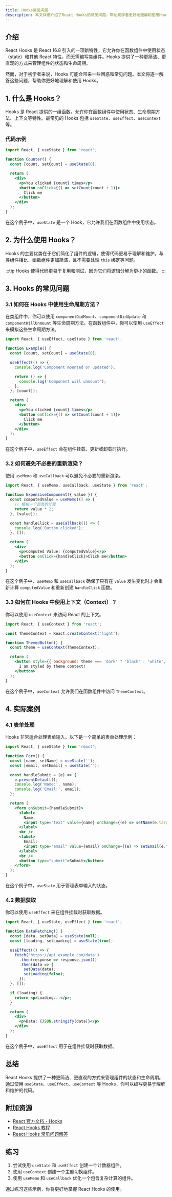 ```yaml
---
title: Hooks常见问题
description: 本文详细介绍了React Hooks的常见问题，帮助初学者更好地理解和使用Hooks。
---
```


## 介绍

React Hooks 是 React 16.8 引入的一项新特性，它允许你在函数组件中使用状态（state）和其他 React 特性，而无需编写类组件。Hooks 提供了一种更简洁、更直观的方式来管理组件的状态和生命周期。

然而，对于初学者来说，Hooks 可能会带来一些困惑和常见问题。本文将逐一解答这些问题，帮助你更好地理解和使用 Hooks。

## 1. 什么是 Hooks？

Hooks 是 React 提供的一组函数，允许你在函数组件中使用状态、生命周期方法、上下文等特性。最常见的 Hooks 包括 `useState`、`useEffect`、`useContext` 等。

### 代码示例

```jsx
import React, { useState } from 'react';

function Counter() {
  const [count, setCount] = useState(0);

  return (
    <div>
      <p>You clicked {count} times</p>
      <button onClick={() => setCount(count + 1)}>
        Click me
      </button>
    </div>
  );
}
```

在这个例子中，`useState` 是一个 Hook，它允许我们在函数组件中使用状态。

## 2. 为什么使用 Hooks？

Hooks 的主要优势在于它们简化了组件的逻辑，使得代码更易于理解和维护。与类组件相比，函数组件更加简洁，且不需要处理 `this` 绑定等问题。

:::tip
Hooks 使得代码更易于复用和测试，因为它们将逻辑分解为更小的函数。
:::

## 3. Hooks 的常见问题

### 3.1 如何在 Hooks 中使用生命周期方法？

在类组件中，你可以使用 `componentDidMount`、`componentDidUpdate` 和 `componentWillUnmount` 等生命周期方法。在函数组件中，你可以使用 `useEffect` 来模拟这些生命周期方法。

```jsx
import React, { useEffect, useState } from 'react';

function Example() {
  const [count, setCount] = useState(0);

  useEffect(() => {
    console.log('Component mounted or updated');

    return () => {
      console.log('Component will unmount');
    };
  }, [count]);

  return (
    <div>
      <p>You clicked {count} times</p>
      <button onClick={() => setCount(count + 1)}>
        Click me
      </button>
    </div>
  );
}
```

在这个例子中，`useEffect` 会在组件挂载、更新或卸载时执行。

### 3.2 如何避免不必要的重新渲染？

使用 `useMemo` 和 `useCallback` 可以避免不必要的重新渲染。

```jsx
import React, { useMemo, useCallback, useState } from 'react';

function ExpensiveComponent({ value }) {
  const computedValue = useMemo(() => {
    // 模拟一个昂贵的计算
    return value * 2;
  }, [value]);

  const handleClick = useCallback(() => {
    console.log('Button clicked');
  }, []);

  return (
    <div>
      <p>Computed Value: {computedValue}</p>
      <button onClick={handleClick}>Click me</button>
    </div>
  );
}
```

在这个例子中，`useMemo` 和 `useCallback` 确保了只有在 `value` 发生变化时才会重新计算 `computedValue` 和重新创建 `handleClick` 函数。

### 3.3 如何在 Hooks 中使用上下文（Context）？

你可以使用 `useContext` 来访问 React 的上下文。

```jsx
import React, { useContext } from 'react';

const ThemeContext = React.createContext('light');

function ThemedButton() {
  const theme = useContext(ThemeContext);

  return (
    <button style={{ background: theme === 'dark' ? 'black' : 'white', color: theme === 'dark' ? 'white' : 'black' }}>
      I am styled by theme context!
    </button>
  );
}
```

在这个例子中，`useContext` 允许我们在函数组件中访问 `ThemeContext`。

## 4. 实际案例

### 4.1 表单处理

Hooks 非常适合处理表单输入。以下是一个简单的表单处理示例：

```jsx
import React, { useState } from 'react';

function Form() {
  const [name, setName] = useState('');
  const [email, setEmail] = useState('');

  const handleSubmit = (e) => {
    e.preventDefault();
    console.log('Name:', name);
    console.log('Email:', email);
  };

  return (
    <form onSubmit={handleSubmit}>
      <label>
        Name:
        <input type="text" value={name} onChange={(e) => setName(e.target.value)} />
      </label>
      <br />
      <label>
        Email:
        <input type="email" value={email} onChange={(e) => setEmail(e.target.value)} />
      </label>
      <br />
      <button type="submit">Submit</button>
    </form>
  );
}
```

在这个例子中，`useState` 用于管理表单输入的状态。

### 4.2 数据获取

你可以使用 `useEffect` 来在组件挂载时获取数据。

```jsx
import React, { useState, useEffect } from 'react';

function DataFetching() {
  const [data, setData] = useState(null);
  const [loading, setLoading] = useState(true);

  useEffect(() => {
    fetch('https://api.example.com/data')
      .then(response => response.json())
      .then(data => {
        setData(data);
        setLoading(false);
      });
  }, []);

  if (loading) {
    return <p>Loading...</p>;
  }

  return (
    <div>
      <p>Data: {JSON.stringify(data)}</p>
    </div>
  );
}
```

在这个例子中，`useEffect` 用于在组件挂载时获取数据。

## 总结

React Hooks 提供了一种更简洁、更直观的方式来管理组件的状态和生命周期。通过使用 `useState`、`useEffect`、`useContext` 等 Hooks，你可以编写更易于理解和维护的代码。

## 附加资源

- [React 官方文档 - Hooks](https://reactjs.org/docs/hooks-intro.html)
- [React Hooks 教程](https://reactjs.org/docs/hooks-overview.html)
- [React Hooks 常见问题解答](https://reactjs.org/docs/hooks-faq.html)

## 练习

1. 尝试使用 `useState` 和 `useEffect` 创建一个计数器组件。
2. 使用 `useContext` 创建一个主题切换组件。
3. 使用 `useMemo` 和 `useCallback` 优化一个包含复杂计算的组件。

通过练习这些示例，你将更好地掌握 React Hooks 的使用。